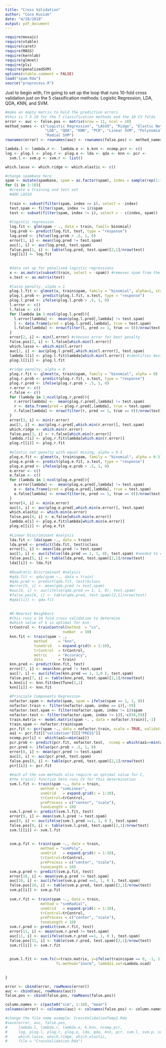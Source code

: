 ```yaml
---
title: "Cross Validation"
author: "Coco Kusiak"
date: "4/28/2018"
output: pdf_document
---
```


```r
require(mosaic)
require(xtable)
require(caret)
require(MASS)
require(kernlab)
require(glmnet)
require(pls)
require(penalizedSVM)
options(xtable.comment = FALSE)
load("spam.Rda")
source("preprocess.R")
```

Just to begin with, I'm going to set up the loop that runs 10-fold cross validation just on the 5 classification methods: Logistic Regression, LDA, QDA, KNN, and SVM.  


```r
#make an empty matrix to hold the prediction errors
#this is 7 X 10 for the 7 classification methods and the 10 CV folds
error <- auc <- false.pos <- matrix(nrow = 11, ncol = 10)
method_names <- c("Logistic Regression", "LASSO", "Ridge", "Elastic Net", 
                  "LDA", "QDA", "KNN", "PCR", "Linear SVM", "Polynomial SVM",
                  "Radial SVM")
rownames(error) <- rownames(auc) <- rownames(false.pos) <- method_names

lambda.l <- lambda.r <-  lambda.e <- k.knn <- ncomp.pcr <- c()
log <- plog.l <- plog.r <- plog.e <- lda <- qda <- knn <- pcr <- 
  svm.l <- svm.p <- svm.r <- list()

which.lasso <- which.ridge <- which.elastic <- c()

#change spambase here
spam <- mutate(spambase, spam = as.factor(spam), index = sample(rep(1:10, each = 460)))
for (i in 1:10){
  #create a training and test set
  #ADD LASSO
  
  train <- subset(filter(spam, index == i), select = -index)
  test.spam <- filter(spam, index != i)$spam
  test <- subset(filter(spam, index != i), select = - c(index, spam))
  
  #logistic regression
  log.fit <- glm(spam ~ ., data = train, famil= binomial)
  log.prob <- predict(log.fit, test, type = "response")
  log.pred <- ifelse(log.prob > .5, 1, 0)
  error[1, i] <- mean(log.pred != test.spam)
  auc[1, i] <- auc(log.pred, test.spam)
  false.pos[1, i] <- table(log.pred, test.spam)[2,1]/nrow(test)
  log[[i]] <- log.fit
  
  
  #data set up for penalized logistic regressions
  x <- as.matrix(subset(train, select = -spam)) #removes spam from the dataframe
  x.test <- as.matrix(test)
  
  #lasso penalty, alpda = 1
  plog.l.fit <- glmnet(x, train$spam, family = "binomial", alpha=1, standardize = TRUE)
  plog.l.prob <- predict(plog.l.fit, x.test, type = "response")
  plog.l.pred <- ifelse(plog.l.prob > .5, 1, 0)
  l.error <- c()
  l.false <- c()
  for (lambda in 1:ncol(plog.l.pred)){
    l.error[lambda] <-  mean(plog.l.pred[,lambda] != test.spam)
    l <- data.frame(pred = plog.l.pred[,lambda], true = test.spam)
    l.false[lambda] <- nrow(filter(l, pred == 1, true == 0))/nrow(test)
  }
  error[2, i] <- min(l.error) #chooses error for best penalty
  false.pos[2, i] <- l.false[which.min(l.error)]
  which.lasso <- which.min(l.error)
  auc[2, i] <- auc(plog.l.pred[,which.min(l.error)], test.spam)
  lambda.l[i] <- plog.l.fit$lambda[which.min(l.error)] #identifies best lambda from model fit
  plog.l[[i]] <- plog.l.fit
  
  #ridge penalty, alpha = 0
  plog.r.fit <- glmnet(x, train$spam, family = "binomial", alpha = 0)
  plog.r.prob <- predict(plog.r.fit, x.test, type = "response")
  plog.r.pred <- ifelse(plog.r.prob > .5, 1, 0)
  r.error <- c()
  r.false <- c()
  for (lambda in 1:ncol(plog.r.pred)){
    r.error[lambda] <-  mean(plog.r.pred[,lambda] != test.spam)
    r <- data.frame(pred = plog.r.pred[,lambda], true = test.spam)
    r.false[lambda] <- nrow(filter(r, pred == 1, true == 0))/nrow(test)
  }
  error[3, i] <- min(r.error)
  auc[3, i] <- auc(plog.r.pred[,which.min(r.error)], test.spam)
  which.ridge <- which.min(r.error)
  false.pos[3, i] <- r.false[which.min(r.error)]
  lambda.r[i] <- plog.r.fit$lambda[which.min(r.error)]
  plog.r[[i]] <- plog.r.fit
  
  #elastic net penalty with equal mixing, alpha = 0.5
  plog.e.fit <- glmnet(x, train$spam, family = "binomial", alpha = 0.5)
  plog.e.prob <- predict(plog.e.fit, x.test, type = "response")
  plog.e.pred <- ifelse(plog.e.prob > .5, 1, 0)
  e.error <- c()
  e.false <- c()
  for (lambda in 1:ncol(plog.e.pred)){
    e.error[lambda] <-  mean(plog.e.pred[,lambda] != test.spam)
    e <- data.frame(pred = plog.e.pred[,lambda], true = test.spam)
    e.false[lambda] <- nrow(filter(e, pred == 1, true == 0))/nrow(test)
  }
  error[4, i] <- min(e.error)
  auc[4, i] <- auc(plog.e.pred[,which.min(e.error)], test.spam)
  which.elastic <- which.min(e.error)
  false.pos[4, i] <- e.false[which.min(e.error)]
  lambda.e[i] <- plog.e.fit$lambda[which.min(e.error)]
  plog.e[[i]] <- plog.e.fit
  
  #Linear Discriminant Analysis
  lda.fit <- lda(spam ~., data = train)
  lda.pred <- predict(lda.fit, test)$class
  error[5, i] <- mean(lda.pred != test.spam)
  auc[5, i] <- auc(ifelse(lda.pred == 1, 1, 0), test.spam) #needed to convert from factor
  false.pos[5, i] <- table(lda.pred, test.spam)[2,1]/nrow(test)
  lda[[i]] <- lda.fit
  
  #Quadratic Discriminant Analysis
  #qda.fit <- qda(spam ~., data = train)
  #qda.pred <- predict(qda.fit, test)$class
  #error[6, i] <- mean(qda.pred != test.spam)
  #auc[6, i] <- auc(ifelse(qda.pred == 1, 1, 0), test.spam)
  #false.pos[6, i] <- table(qda.pred, test.spam)[2,1]/nrow(test)
  #qda[[i]] <- qda.fit
  
  
  #K-Nearest Neighbors
  #this runs a 10 fold cross validation to determine
  #which value of k is optimal for knn
  trControl <- trainControl(method  = "cv",
                          number  = 10)
  knn.fit <- train(spam ~ .,
             method     = "knn",
             tuneGrid   = expand.grid(k = 1:10),
             trControl  = trControl,
             metric     = "Accuracy",
             data       = train)
  knn.pred <- predict(knn.fit, test)
  error[7, i] <- mean(knn.pred != test.spam)  
  auc[7, i] <- auc(ifelse(knn.pred == 1, 1,0 ), test.spam)
  false.pos[7, i] <- table(knn.pred, test.spam)[2,1]/nrow(test)
  k.knn[i] <- knn.fit$bestTune[1,1]
  knn[[i]] <- knn.fit
  
  #Principle Components Regression
  nofactor.spam <- mutate(spam, spam = ifelse(spam == 1, 1, 0))
  nofactor.train <- filter(nofactor.spam, index == i)[,-59]
  nofactor.test.spam <- filter(nofactor.spam, index != i)$spam
  nofactor.test <- filter(nofactor.spam, index != i)[,-c(58,59)]
  train.matrix <- model.matrix(spam ~. , data = nofactor.train)[,-1]
  train.spam <- nofactor.train$spam
  pcr.fit <- pcr(spam ~., data = nofactor.train, scale = TRUE, validation = "CV")
  aa1 <- pcr.fit[["validation"]][["PRESS"]]
  ncomp.pcr[i] <- which(aa1==min(aa1))
  pcr.prob <- predict(pcr.fit, nofactor.test,  ncomp = which(aa1==min(aa1)))
  pcr.pred <- ifelse(pcr.prob > .5, 1, 0)
  error[8, i] <- mean(pcr.pred != test.spam)
  auc[8, i] <- auc(pcr.pred, test.spam)
  false.pos[8, i] <- table(pcr.pred, test.spam)[2,1]/nrow(test)
  pcr[[i]] <- pcr.fit
  
  #each of the svm methods also require an optimal value for C, 
  #the train() function here runs CV for this determination
  svm.l.fit <- train(spam ~., data = train, 
                method = "svmLinear",
                uneGrid   = expand.grid(c = 1:10),
                trControl=trControl,
                preProcess = c("center", "scale"),
                tuneLength = 10)
  svm.l.pred <- predict(svm.l.fit, test)
  error[9, i] <- mean(svm.l.pred != test.spam)
  auc[9, i] <- auc(ifelse(svm.l.pred ==1, 1, 0 ), test.spam)
  false.pos[9, i] <- table(svm.l.pred, test.spam)[2,1]/nrow(test)
  svm.l[[i]] <- svm.l.fit
  
  
  svm.p.fit <- train(spam ~., data = train, 
                method = "svmPoly",
                uneGrid   = expand.grid(c = 1:10),
                trControl=trControl,
                preProcess = c("center", "scale"),
                tuneLength = 10)
  svm.p.pred <- predict(svm.p.fit, test)
  error[10, i] <- mean(svm.p.pred != test.spam)
  auc[10, i] <- auc(ifelse(svm.p.pred ==1, 1, 0 ), test.spam)
  false.pos[10, i] <- table(svm.p.pred, test.spam)[2,1]/nrow(test)
  svm.p[[i]] <- svm.p.fit
  
  svm.r.fit <- train(spam ~., data = train, 
                method = "svmRadial",
                uneGrid   = expand.grid(c = 1:10),
                trControl=trControl,
                preProcess = c("center", "scale"),
                tuneLength = 10)
  svm.r.pred <- predict(svm.r.fit, test)
  error[11, i] <- mean(svm.r.pred != test.spam)
  auc[11, i] <- auc(ifelse(svm.r.pred ==1, 1, 0 ), test.spam)
  false.pos[11, i] <- table(svm.r.pred, test.spam)[2,1]/nrow(test)
  svm.r[[i]] <- svm.r.fit
  
  
  psvm.l.fit <- svm.fs(x=train.matrix, y=ifelse(train$spam == 0, -1, 1), 
                       fs.method="1norm", lambda1.set=Lambda.scad)
  
  
}

error <- cbind(error, rowMeans(error))
auc <- cbind(auc, rowMeans(auc))
false.pos <- cbind(false.pos, rowMeans(false.pos))

column.names <- c(paste0("sim", 1:10), "mean")
colnames(error) <- colnames(auc) <- colnames(false.pos) <- column.names

#change the file name example: CrossValidationTemp2.Rda
#save(error, auc, false.pos, 
#     lambda.l, lambda.r, lambda.e, k.knn, ncomp.pcr,
#     log, plog.l, plog.r, plog.e, lda, qda, knn, pcr, svm.l, svm.p, svm.r,
#     which.lasso, which.ridge, which.elastic,
#     file = "CrossValidation.Rda")
```

